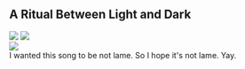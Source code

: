 <div className="m-5 p-5 bg-black rounded-md shadow-sm">

<h2 className="text-2xl font-bold mb-4 text-white">
  A Ritual Between Light and Dark
</h2>

<div class="grid grid-rows-1 grid-flow-col gap-4">
  <div class="row-span-3 gap-2">
    <img src="https://mj-gallery.com/7fa66d74-27c4-4b4b-8742-59e3d8f834ac/grid_0.png" />
    <img
      className="mt-4"
      src="https://mj-gallery.com/1c2a9122-55f9-47e1-9b2f-19577df176db/grid_0.png"
    />
  </div>
  <div class="col-span-2 ...">
    <img src="https://mj-gallery.com/50c8ada1-4a9e-41da-9a27-947020225e21/grid_0.png" />
  </div>
  <div>I wanted this song to be not lame. So I hope it's not lame. Yay.</div>
</div>

</div>
